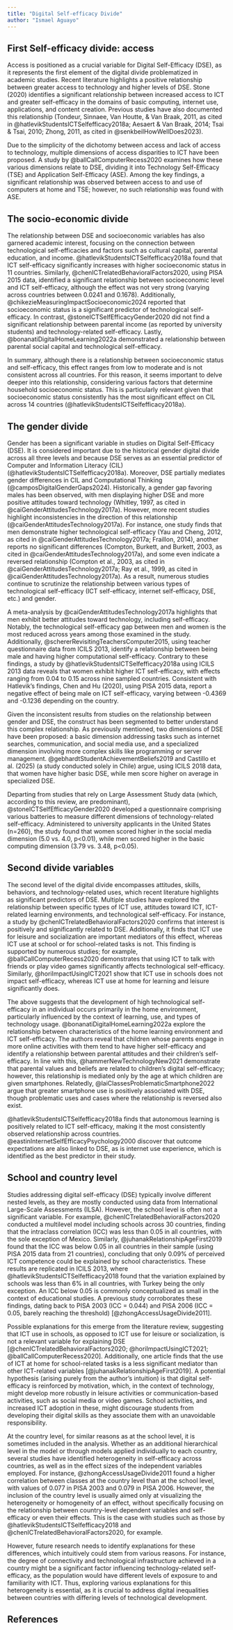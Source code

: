 ```yaml
---
title: "Digital Self-efficacy Divide"
author: "Ismael Aguayo"
---
```


## First Self-efficacy divide: access

Access is positioned as a crucial variable for Digital Self-Efficacy (DSE), as it represents the first element of the digital divide problematized in academic studies. Recent literature highlights a positive relationship between greater access to technology and higher levels of DSE. Stone (2020) identifies a significant relationship between increased access to ICT and greater self-efficacy in the domains of basic computing, internet use, applications, and content creation. Previous studies have also documented this relationship (Tondeur, Sinnaee, Van Houtte, & Van Braak, 2011, as cited in @hatlevikStudentsICTSelfefficacy2018a; Aesaert & Van Braak, 2014; Tsai & Tsai, 2010; Zhong, 2011, as cited in @senkbeilHowWellDoes2023).

Due to the simplicity of the dichotomy between access and lack of access to technology, multiple dimensions of access disparities to ICT have been proposed. A study by @ballCallComputerRecess2020 examines how these various dimensions relate to DSE, dividing it into Technology Self-Efficacy (TSE) and Application Self-Efficacy (ASE). Among the key findings, a significant relationship was observed between access to and use of computers at home and TSE; however, no such relationship was found with ASE.

## The socio-economic divide

The relationship between DSE and socioeconomic variables has also garnered academic interest, focusing on the connection between technological self-efficacies and factors such as cultural capital, parental education, and income. @hatlevikStudentsICTSelfefficacy2018a found that ICT self-efficacy significantly increases with higher socioeconomic status in 11 countries. Similarly, @chenICTrelatedBehavioralFactors2020, using PISA 2015 data, identified a significant relationship between socioeconomic level and ICT self-efficacy, although the effect was not very strong (varying across countries between 0.0241 and 0.1678). Additionally, @chikezieMeasuringImpactSocioeconomic2024 reported that socioeconomic status is a significant predictor of technological self-efficacy. In contrast, @stoneICTSelfEfficacyGender2020 did not find a significant relationship between parental income (as reported by university students) and technology-related self-efficacy. Lastly, @bonanatiDigitalHomeLearning2022a demonstrated a relationship between parental social capital and technological self-efficacy.

In summary, although there is a relationship between socioeconomic status and self-efficacy, this effect ranges from low to moderate and is not consistent across all countries. For this reason, it seems important to delve deeper into this relationship, considering various factors that determine household socioeconomic status. This is particularly relevant given that socioeconomic status consistently has the most significant effect on CIL across 14 countries (@hatlevikStudentsICTSelfefficacy2018a).

## The gender divide

Gender has been a significant variable in studies on Digital Self-Efficacy (DSE). It is considered important due to the historical gender digital divide across all three levels and because DSE serves as an essential predictor of Computer and Information Literacy (CIL) (@hatlevikStudentsICTSelfefficacy2018a). Moreover, DSE partially mediates gender differences in CIL and Computational Thinking (@camposDigitalGenderGaps2024). Historically, a gender gap favoring males has been observed, with men displaying higher DSE and more positive attitudes toward technology (Whitley, 1997, as cited in @caiGenderAttitudesTechnology2017a). However, more recent studies highlight inconsistencies in the direction of this relationship (@caiGenderAttitudesTechnology2017a). For instance, one study finds that men demonstrate higher technological self-efficacy (Yau and Cheng, 2012, as cited in @caiGenderAttitudesTechnology2017a; Fraillon, 2014), another reports no significant differences (Compton, Burkett, and Burkett, 2003, as cited in @caiGenderAttitudesTechnology2017a), and some even indicate a reversed relationship (Compton et al., 2003, as cited in @caiGenderAttitudesTechnology2017a; Ray et al., 1999, as cited in @caiGenderAttitudesTechnology2017a). As a result, numerous studies continue to scrutinize the relationship between various types of technological self-efficacy (ICT self-efficacy, internet self-efficacy, DSE, etc.) and gender.

A meta-analysis by @caiGenderAttitudesTechnology2017a highlights that men exhibit better attitudes toward technology, including self-efficacy. Notably, the technological self-efficacy gap between men and women is the most reduced across years among those examined in the study. Additionally, @schererRevisitingTeachersComputer2015, using teacher questionnaire data from ICILS 2013, identify a relationship between being male and having higher computational self-efficacy. Contrary to these findings, a study by @hatlevikStudentsICTSelfefficacy2018a using ICILS 2013 data reveals that women exhibit higher ICT self-efficacy, with effects ranging from 0.04 to 0.15 across nine sampled countries. Consistent with Hatlevik's findings, Chen and Hu (2020), using PISA 2015 data, report a negative effect of being male on ICT self-efficacy, varying between -0.4369 and -0.1236 depending on the country.

Given the inconsistent results from studies on the relationship between gender and DSE, the construct has been segmented to better understand this complex relationship. As previously mentioned, two dimensions of DSE have been proposed: a basic dimension addressing tasks such as internet searches, communication, and social media use, and a specialized dimension involving more complex skills like programming or server management. @gebhardtStudentAchievementBeliefs2019 and Castillo et al. (2025) (a study conducted solely in Chile) argue, using ICILS 2018 data, that women have higher basic DSE, while men score higher on average in specialized DSE.

Departing from studies that rely on Large Assessment Study data (which, according to this review, are predominant), @stoneICTSelfEfficacyGender2020 developed a questionnaire comprising various batteries to measure different dimensions of technology-related self-efficacy. Administered to university applicants in the United States (n=260), the study found that women scored higher in the social media dimension (5.0 vs. 4.0, p\<0.01), while men scored higher in the basic computing dimension (3.79 vs. 3.48, p\<0.05). 

## Second divide variables

The second level of the digital divide encompasses attitudes, skills, behaviors, and technology-related uses, which recent literature highlights as significant predictors of DSE. Multiple studies have explored the relationship between specific types of ICT use, attitudes toward ICT, ICT-related learning environments, and technological self-efficacy. For instance, a study by @chenICTrelatedBehavioralFactors2020 confirms that interest is positively and significantly related to DSE. Additionally, it finds that ICT use for leisure and socialization are important mediators of this effect, whereas ICT use at school or for school-related tasks is not. This finding is supported by numerous studies; for example, @ballCallComputerRecess2020 demonstrates that using ICT to talk with friends or play video games significantly affects technological self-efficacy. Similarly, @horiImpactUsingICT2021 show that ICT use in schools does not impact self-efficacy, whereas ICT use at home for learning and leisure significantly does.

The above suggests that the development of high technological self-efficacy in an individual occurs primarily in the home environment, particularly influenced by the context of learning, use, and types of technology usage. @bonanatiDigitalHomeLearning2022a explore the relationship between characteristics of the home learning environment and ICT self-efficacy. The authors reveal that children whose parents engage in more online activities with them tend to have higher self-efficacy and identify a relationship between parental attitudes and their children's self-efficacy. In line with this, @hammerNewTechnologyNew2021 demonstrate that parental values and beliefs are related to children's digital self-efficacy; however, this relationship is mediated only by the age at which children are given smartphones. Relatedly, @laiClassesProblematicSmartphone2022 argue that greater smartphone use is positively associated with DSE, though problematic uses and cases where the relationship is reversed also exist.

@hatlevikStudentsICTSelfefficacy2018a finds that autonomous learning is positively related to ICT self-efficacy, making it the most consistently observed relationship across countries. @eastinInternetSelfEfficacyPsychology2000 discover that outcome expectations are also linked to DSE, as is internet use experience, which is identified as the best predictor in their study.

## School and country level

Studies addressing digital self-efficacy (DSE) typically involve different nested levels, as they are mostly conducted using data from International Large-Scale Assessments (ILSA). However, the school level is often not a significant variable. For example, @chenICTrelatedBehavioralFactors2020 conducted a multilevel model including schools across 30 countries, finding that the intraclass correlation (ICC) was less than 0.05 in all countries, with the sole exception of Mexico. Similarly, @juhanakRelationshipAgeFirst2019 found that the ICC was below 0.05 in all countries in their sample (using PISA 2015 data from 21 countries), concluding that only 0.09% of perceived ICT competence could be explained by school characteristics. These results are replicated in ICILS 2013, where @hatlevikStudentsICTSelfefficacy2018 found that the variation explained by schools was less than 6% in all countries, with Turkey being the only exception. An ICC below 0.05 is commonly conceptualized as small in the context of educational studies. A previous study corroborates these findings, dating back to PISA 2003 (ICC = 0.044) and PISA 2006 (ICC = 0.05, barely reaching the threshold) [@zhongAccessUsageDivide2011].

Possible explanations for this emerge from the literature review, suggesting that ICT use in schools, as opposed to ICT use for leisure or socialization, is not a relevant variable for explaining DSE [@chenICTrelatedBehavioralFactors2020; @horiImpactUsingICT2021; @ballCallComputerRecess2020]. Additionally, one article finds that the use of ICT at home for school-related tasks is a less significant mediator than other ICT-related variables [@juhanakRelationshipAgeFirst2019]. A potential hypothesis (arising purely from the author's intuition) is that digital self-efficacy is reinforced by motivation, which, in the context of technology, might develop more robustly in leisure activities or communication-based activities, such as social media or video games. School activities, and increased ICT adoption in these, might discourage students from developing their digital skills as they associate them with an unavoidable responsibility.

At the country level, for similar reasons as at the school level, it is sometimes included in the analysis. Whether as an additional hierarchical level in the model or through models applied individually to each country, several studies have identified heterogeneity in self-efficacy across countries, as well as in the effect sizes of the independent variables employed. For instance, @zhongAccessUsageDivide2011 found a higher correlation between classes at the country level than at the school level, with values of 0.077 in PISA 2003 and 0.079 in PISA 2006. However, the inclusion of the country level is usually aimed only at visualizing the heterogeneity or homogeneity of an effect, without specifically focusing on the relationship between country-level dependent variables and self-efficacy or even their effects. This is the case with studies such as those by @hatlevikStudentsICTSelfefficacy2018 and @chenICTrelatedBehavioralFactors2020, for example.

However, future research needs to identify explanations for these differences, which intuitively could stem from various reasons. For instance, the degree of connectivity and technological infrastructure achieved in a country might be a significant factor influencing technology-related self-efficacy, as the population would have different levels of exposure to and familiarity with ICT. Thus, exploring various explanations for this heterogeneity is essential, as it is crucial to address digital inequalities between countries with differing levels of technological development.

## References {.unnumbered}
